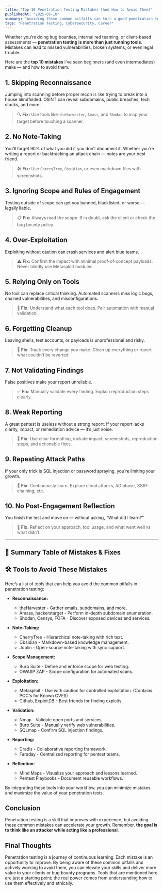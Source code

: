 ```yaml
---
title: "Top 10 Penetration Testing Mistakes (And How to Avoid Them)"
publishedAt: "2025-06-10"
summary: "Avoiding these common pitfalls can turn a good penetration tester into a great one. Learn the top 10 mistakes beginners make and how to stay clear of them."
tags: "Penetration Testing, Cybersecurity, Career"
---
```


Whether you're doing bug bounties, internal red teaming, or client-based assessments — **penetration testing is more than just running tools.** Mistakes can lead to missed vulnerabilities, broken systems, or even legal trouble.

Here are the **top 10 mistakes** I've seen beginners (and even intermediates) make — and how to avoid them.

## 1. Skipping Reconnaissance
Jumping into scanning before proper recon is like trying to break into a house blindfolded. OSINT can reveal subdomains, public breaches, tech stacks, and more.
> 🔍 **Fix:** Use tools like `theHarvester`, `Amass`, and `Shodan` to map your target before touching a scanner.

## 2. No Note-Taking
You’ll forget 90% of what you did if you don’t document it. Whether you're writing a report or backtracking an attack chain — notes are your best friend.
> 🛠 **Fix:** Use `CherryTree`, `Obsidian`, or even markdown files with screenshots.

## 3. Ignoring Scope and Rules of Engagement
Testing outside of scope can get you banned, blacklisted, or worse — legally liable.
> 📋 **Fix:** Always read the scope. If in doubt, ask the client or check the bug bounty policy.

## 4. Over-Exploitation
Exploiting without caution can crash services and alert blue teams.
> ⚠️ **Fix:** Confirm the impact with minimal proof-of-concept payloads. Never blindly use Metasploit modules.

## 5. Relying Only on Tools
No tool can replace critical thinking. Automated scanners miss logic bugs, chained vulnerabilities, and misconfigurations.
> 🧠 **Fix:** Understand what each tool does. Pair automation with manual validation.

## 6. Forgetting Cleanup
Leaving shells, test accounts, or payloads is unprofessional and risky.
> 🧽 **Fix:** Track every change you make. Clean up everything or report what couldn’t be reverted.

## 7. Not Validating Findings
False positives make your report unreliable.
> ✅ **Fix:** Manually validate every finding. Explain reproduction steps clearly.

## 8. Weak Reporting
A great pentest is useless without a strong report. If your report lacks clarity, impact, or remediation advice — it’s just noise.
> 📑 **Fix:** Use clear formatting, include impact, screenshots, reproduction steps, and actionable fixes.

## 9. Repeating Attack Paths
If your only trick is SQL injection or password spraying, you’re limiting your growth.
> 🔄 **Fix:** Continuously learn. Explore cloud attacks, AD abuse, SSRF chaining, etc.

## 10. No Post-Engagement Reflection
You finish the test and move on — without asking, “What did I learn?”
> 🧠 **Fix:** Reflect on your approach, tool usage, and what went well vs what didn’t.

---

## 🧾 Summary Table of Mistakes & Fixes

<Table
  data={{
    headers: ["Mistake", "Why It’s a Problem"],
    rows: [
      ["Skipping Recon", "Missed entry points and attack vectors."],
      ["No Note-Taking", "Forgetting critical steps and findings."],
      ["Ignoring Scope", "Risk of legal issues and disqualification."],
      ["Over-Exploitation", "System crashes and unnecessary alerts."],
      ["Tool Dependency", "Missing complex or logical vulnerabilities."],
      ["Forgetting Cleanup", "Leaving behind evidence or backdoors."],
      ["Not Validating Findings", "False positives and client mistrust."],
      ["Weak Reporting", "Poor communication of value and risk."],
      ["Repeating Attack Paths", "Stagnant skillset and missed opportunities."],
      ["No Reflection", "Slower improvement and poor growth trajectory."],
    ],
  }}
/>

## 🛠️ Tools to Avoid These Mistakes
Here’s a list of tools that can help you avoid the common pitfalls in penetration testing:

- **Reconnaissance:**
    - theHarvester - Gather emails, subdomains, and more.
    - Amass, hackerstarget - Perform in-depth subdomain enumeration.
    - Shodan, Censys, FOFA - Discover exposed devices and services.

- **Note-Taking:**
    - CherryTree - Hierarchical note-taking with rich text.
    - Obsidian - Markdown-based knowledge management.
    - Joplin - Open-source note-taking with sync support.

- **Scope Management:**
    - Burp Suite - Define and enforce scope for web testing.
    - OWASP ZAP - Scope configuration for automated scans.

- **Exploitation:**
    - Metasploit - Use with caution for controlled exploitation. (Contains POC's for Known CVES)
    - Github, ExploitDB - Best friends for finding exploits.

- **Validation:**
    - Nmap - Validate open ports and services.
    - Burp Suite - Manually verify web vulnerabilities.
    - SQLmap - Confirm SQL injection findings.

- **Reporting:**
    - Dradis - Collaborative reporting framework.
    - Faraday - Centralized reporting for pentest teams.

- **Reflection:**
    - Mind Maps - Visualize your approach and lessons learned.
    - Pentest Playbooks - Document reusable workflows.

By integrating these tools into your workflow, you can minimize mistakes and maximize the value of your penetration tests.

## Conclusion
Penetration testing is a skill that improves with experience, but avoiding these common mistakes can accelerate your growth. Remember, **the goal is to think like an attacker while acting like a professional**.

## Final Thoughts
Penetration testing is a journey of continuous learning. Each mistake is an opportunity to improve. By being aware of these common pitfalls and actively working to avoid them, you can elevate your skills and deliver more value to your clients or bug bounty programs. Tools that are mentioned here are just a starting point; the real power comes from understanding how to use them effectively and ethically.